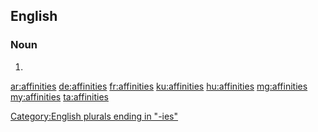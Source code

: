 ==English==

===Noun===
{{head|en}}
# {{plural of|affinity}}

[[Category:English plurals ending in "-ies"]]

[[ar:affinities]]
[[de:affinities]]
[[fr:affinities]]
[[ku:affinities]]
[[hu:affinities]]
[[mg:affinities]]
[[my:affinities]]
[[ta:affinities]]